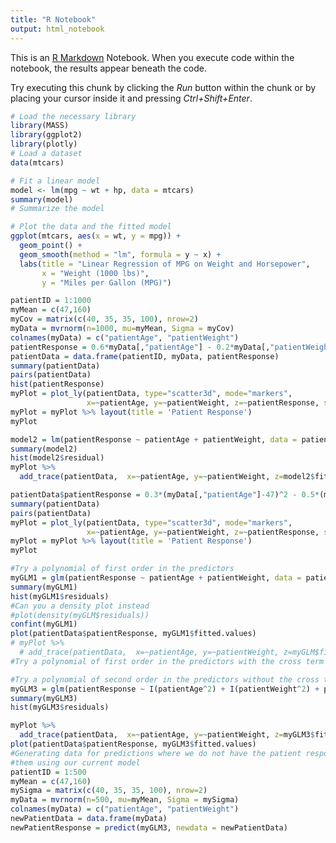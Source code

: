 ```yaml
---
title: "R Notebook"
output: html_notebook
---
```


This is an [R Markdown](http://rmarkdown.rstudio.com) Notebook. When you execute code within the notebook, the results appear beneath the code. 

Try executing this chunk by clicking the *Run* button within the chunk or by placing your cursor inside it and pressing *Ctrl+Shift+Enter*. 

```r
# Load the necessary library
library(MASS)
library(ggplot2)
library(plotly)
# Load a dataset
data(mtcars)
```


```r
# Fit a linear model
model <- lm(mpg ~ wt + hp, data = mtcars)
summary(model)
# Summarize the model
```


```r
# Plot the data and the fitted model
ggplot(mtcars, aes(x = wt, y = mpg)) +
  geom_point() +
  geom_smooth(method = "lm", formula = y ~ x) +
  labs(title = "Linear Regression of MPG on Weight and Horsepower",
       x = "Weight (1000 lbs)",
       y = "Miles per Gallon (MPG)")

```
```r
patientID = 1:1000
myMean = c(47,160)
myCov = matrix(c(40, 35, 35, 100), nrow=2)
myData = mvrnorm(n=1000, mu=myMean, Sigma = myCov)
colnames(myData) = c("patientAge", "patientWeight")
patientResponse = 0.6*myData[,"patientAge"] - 0.2*myData[,"patientWeight"]+runif(1000, min=-1, max=5)
patientData = data.frame(patientID, myData, patientResponse)
summary(patientData)
pairs(patientData)
hist(patientResponse)
myPlot = plot_ly(patientData, type="scatter3d", mode="markers",
                 x=~patientAge, y=~patientWeight, z=~patientResponse, size=I(10))
myPlot = myPlot %>% layout(title = 'Patient Response')
myPlot

```
```r
model2 = lm(patientResponse ~ patientAge + patientWeight, data = patientData)
summary(model2)
hist(model2$residual)
myPlot %>%
  add_trace(patientData,  x=~patientAge, y=~patientWeight, z=model2$fitted.values, type="mesh3d" )

```

```r
patientData$patientResponse = 0.3*(myData[,"patientAge"]-47)^2 - 0.5*(myData[,"patientWeight"]-160)^2 + 45 + rnorm(1000, mean=0, sd=50)
summary(patientData)
pairs(patientData)
myPlot = plot_ly(patientData, type="scatter3d", mode="markers",
                 x=~patientAge, y=~patientWeight, z=~patientResponse, size=I(10))
myPlot = myPlot %>% layout(title = 'Patient Response')
myPlot

```

```r
#Try a polynomial of first order in the predictors
myGLM1 = glm(patientResponse ~ patientAge + patientWeight, data = patientData)
summary(myGLM1)
hist(myGLM1$residuals)
#Can you a density plot instead
#plot(density(myGLM$residuals))
confint(myGLM1)
plot(patientData$patientResponse, myGLM1$fitted.values)
# myPlot %>% 
  # add_trace(patientData,  x=~patientAge, y=~patientWeight, z=myGLM$fitted.values, type="mesh3d" ) 
#Try a polynomial of first order in the predictors with the cross term

```
```r
#Try a polynomial of second order in the predictors without the cross term
myGLM3 = glm(patientResponse ~ I(patientAge^2) + I(patientWeight^2) + patientAge * patientWeight, data = patientData)
summary(myGLM3)
hist(myGLM3$residuals)

```
```r
myPlot %>%
  add_trace(patientData,  x=~patientAge, y=~patientWeight, z=myGLM3$fitted.values, type="mesh3d" )
plot(patientData$patientResponse, myGLM3$fitted.values)
#Generating data for predictions where we do not have the patient responses and would like to generate
#them using our current model
patientID = 1:500
myMean = c(47,160)
mySigma = matrix(c(40, 35, 35, 100), nrow=2)
myData = mvrnorm(n=500, mu=myMean, Sigma = mySigma)
colnames(myData) = c("patientAge", "patientWeight")
newPatientData = data.frame(myData)
newPatientResponse = predict(myGLM3, newdata = newPatientData)

```

